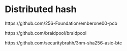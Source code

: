# Distributed hash

https://github.com/256-Foundation/emberone00-pcb

https://github.com/braidpool/braidpool

https://github.com/securitybrahh/3nm-sha256-asic-btc
